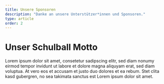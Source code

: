 ```yaml
---
title: Unsere Sponsoren
description: "Danke an unsere Unterstützer*innen und Sponsoren."
type: article
order: 2
---
```


# Unser Schulball Motto

Lorem ipsum dolor sit amet, consetetur sadipscing elitr, sed diam nonumy eirmod tempor invidunt ut labore et dolore magna aliquyam erat, sed diam voluptua. At vero eos et accusam et justo duo dolores et ea rebum. Stet clita kasd gubergren, no sea takimata sanctus est Lorem ipsum dolor sit amet.
